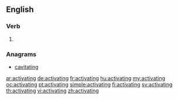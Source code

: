 ==English==

===Verb===
{{head|en|present participle}}

# {{present participle of|activate|lang=en|nocat=1}}

===Anagrams===
* [[cavitating#English|cavitating]]

[[ar:activating]]
[[de:activating]]
[[fr:activating]]
[[hu:activating]]
[[my:activating]]
[[oc:activating]]
[[pt:activating]]
[[simple:activating]]
[[fi:activating]]
[[sv:activating]]
[[th:activating]]
[[vi:activating]]
[[zh:activating]]